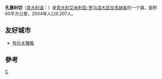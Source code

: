 {{Infobox Italian comune
| name        = 孔塞利切
| native_name = Conselice
| official_name       = Comune di Conselice
| image_skyline       = 
| imagesize           = 
| image_alt           = 
| image_caption       = 
| image_shield        = 
| shield_alt          = 
| image_map           = 
| map_alt             = 
| map_caption         = 
| pushpin_label_position = 
| pushpin_map_alt     = 
| latd  = 44 |latm  = 20 |lats  =  |latNS  = N
| longd = 11 |longm = 42 |longs =  |longEW = E
| coordinates_type    = 
| coordinates_display = 
| coordinates_footnotes = 
| region              = [[艾米利亚-罗马涅大区|艾米利亚-罗马涅大区]]
| province            = [[拉韋納省|拉韋納省]]（RA）
| mayor_party         = 
| mayor               = 
| area_footnotes      = 
| area_total_km2      = 60
| population_total    = 9920
| population_as_of    = 2010年4月30日
| population_footnotes = <ref>Data from [[国家统计研究所_(意大利)|Istat]]</ref>
| elevation_footnotes = 
| elevation_m         = 9
| twin1               = 
| twin1_country       = 
| saint               = 
| day                 = 
| postal_code         = 48017
| area_code           = 0545
| website             = {{official website|http://www.comune.conselice.ra.it/}}
| footnotes           = 
}}
'''孔塞利切'''（[[意大利语|意大利语]]：'''{{lang|it|Conselice}}'''）是[[意大利|意大利]][[艾米利亚-罗马涅大区|艾米利亚-罗马涅大区]][[拉韦纳省|拉韦纳省]]的一个镇，面积60平方公里，2004年人口9,207人。
==友好城市==
* {{FRA}} [[布尔关雅略|布尔关雅略]]
==參考==
{{reflist}}

{{拉韋納省市鎮}}

[[Category:拉韦纳省市镇|C]]

{{Italy-geo-stub}}
